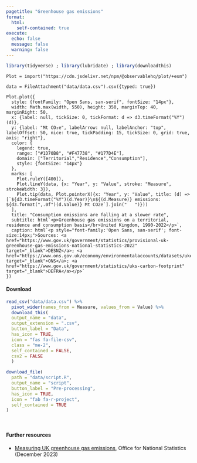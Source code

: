 ```yaml
---
pagetitle: "Greenhouse gas emissions"
format: 
  html:
    self-contained: true
execute: 
  echo: false
  message: false
  warning: false
---
```


```r
library(tidyverse) ; library(lubridate) ; library(downloadthis)
```

```ojs
Plot = import("https://cdn.jsdelivr.net/npm/@observablehq/plot/+esm")
```

```ojs
data = FileAttachment("data/data.csv").csv({typed: true})
```

```ojs
Plot.plot({
  style: {fontFamily: "Open Sans, san-serif", fontSize: "14px"},
  width: Math.max(width, 550), height: 350, marginTop: 40, marginRight: 50,
  x: {label: null, tickSize: 0, tickFormat: d => d3.timeFormat("%Y")(d)},
  y: {label: "Mt CO₂e", labelArrow: null, labelAnchor: "top", labelOffset: 50, nice: true, tickPadding: 15, tickSize: 0, grid: true, axis: "right"},
  color: {
    legend: true,
    range: ["#1D70B8", "#F47738", "#177D4E"],
    domain: ["Territorial","Residence","Consumption"],
    style: {fontSize: "14px"}
  },
  marks: [
    Plot.ruleY([400]),
    Plot.lineY(data, {x: "Year", y: "Value", stroke: "Measure", strokeWidth: 3}),
    Plot.tip(data, Plot.pointerX({x: "Year", y: "Value", title: (d) => [`${d3.timeFormat("%Y")(d.Year)}\n${(d.Measure)} emissions: ${d3.format(",.0f")(d.Value)} Mt CO2e`].join("   ")}))
  ],
  title: "Consumption emissions are falling at a slower rate",
  subtitle: html`<p>Greenhouse gas emissions on a territorial, residence and consumption basis</br>United Kingdom, 1990-2022</p>`,
  caption: html`<p style="font-family:'Open Sans, san-serif'; font-size:14px;">Sources: <a href="https://www.gov.uk/government/statistics/provisional-uk-greenhouse-gas-emissions-national-statistics-2022" target="_blank">DESNZ</a>; <a href="https://www.ons.gov.uk/economy/environmentalaccounts/datasets/ukenvironmentalaccountsatmosphericemissionsgreenhousegasemissionsbyeconomicsectorandgasunitedkingdom" target="_blank">ONS</a>; <a href="https://www.gov.uk/government/statistics/uks-carbon-footprint" target="_blank">DEFRA</a></p>`
})
```

#### Download

<div class="btn-toolbar">
```r
read_csv("data/data.csv") %>% 
  pivot_wider(names_from = Measure, values_from = Value) %>% 
  download_this(
  output_name = "data",
  output_extension = ".csv",
  button_label = "Data",
  has_icon = TRUE,
  icon = "fas fa-file-csv",
  class = "me-2",
  self_contained = FALSE,
  csv2 = FALSE
  )
```

```r
download_file(
  path = "data/script.R",
  output_name = "script",
  button_label = "Pre-processing",
  has_icon = TRUE,
  icon = "fab fa-r-project",
  self_contained = TRUE
)
```
</div>

<br>

#### Further resources
- [Measuring UK greenhouse gas emissions](https://www.ons.gov.uk/economy/environmentalaccounts/methodologies/measuringukgreenhousegasemissions), Office for National Statistics (December 2023)